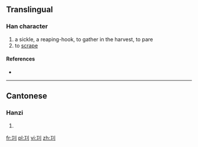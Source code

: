 ==Translingual==

===Han character===
{{Han char|rn=18|rad=刀|as=03|sn=5|four=|canj=一中弓 (MLN)}}

# a sickle, a reaping-hook, to gather in the harvest, to pare
# to [[scrape]]

====References====
* {{Han ref|kx=0136.150|hdz=10324.010|uh=34DA|ud=13530}}

----

==Cantonese==

===Hanzi===
{{yue-hanzi|jyut=[[geoi6]], [[gung1]], [[kung4]]|y=geui6, gung1, kung4}}

# {{defn|lang=yue|sort=刀03}}

[[fr:㓚]]
[[pl:㓚]]
[[vi:㓚]]
[[zh:㓚]]
